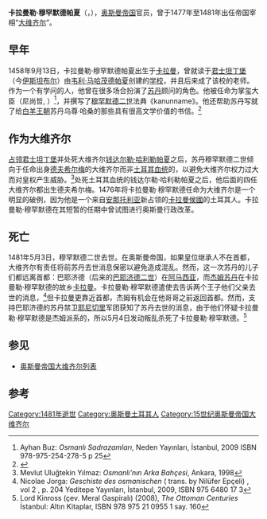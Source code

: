 {{About|15世纪的一个出身卡拉曼的奥斯曼帝国大维齐尔|13世纪的卡拉曼贝伊|卡拉曼奥卢·穆罕默德贝伊}}
{{Infobox Officeholder
| honorific-prefix    = [[卡拉曼|卡拉曼勒]]
| name                = 穆罕默德
| honorific-suffix    = [[帕夏|帕夏]] 
| image               =
| imagesize           =
| smallimage          =
| caption             =
| order               =
| office              =
| term_start          =
| term_end            =
| order1              =
| office1             = [[奥斯曼帝国|奥斯曼帝国]][[奥斯曼帝国大维齐尔|大维齐尔]]
| monarch1            = [[穆罕默德二世_(奥斯曼帝国)|穆罕默德二世]]
| term_start1         = 1477年
| term_end1           = 1481年
| predecessor1        = [[盖迪克·艾哈迈德帕夏|盖迪克·艾哈迈德帕夏]]
| successor1          = [[伊沙克帕夏|伊沙克帕夏]]
| order2              =
| office2             =
| monarch2            =
| term_start2         =
| term_end2           =
| predecessor2        =
| successor2          =
| order3              =
| office3             =
| term_start3         =
| term_end3           =
| order4              =
| office4             =
| term_start4         =
| term_end4           =
| predecessor4        =
| successor4          =
| vicepresident       =
| viceprimeminister   =
| deputy              =
| lieutenant          =
| monarch             =
| president           =
| primeminister       =
| governor            =
| governor-general    =
| governor_general    =
| succeeding          =
| predecessor         =
| successor           =
| constituency        =
| majority            =
| birth_date          = 1458年9月13日
| birth_place         = [[奥斯曼帝国|奥斯曼帝国]][[卡拉曼|卡拉曼]]
| death_date          = {{death date and age|1481|5|4|1458|9|13}}
| death_place         = [[奥斯曼帝国|奥斯曼帝国]][[伊斯坦布尔|伊斯坦布尔]]
| nationality         = [[奥斯曼帝国|奥斯曼帝国]]
| party               =
| spouse              =
| relations           =
| children            =
| residence           =
| alma_mater          =
| occupation          =
| profession          =
| blank1              = 血统
| data1               = [[奥斯曼土耳其人|土耳其人]]
| religion            = [[伊斯兰教|伊斯兰教]][[逊尼派|逊尼派]]
| signature           =
| website             =
| footnotes           =
}}

'''卡拉曼勒·穆罕默德帕夏'''（{{lang-tr|Karamanlı Mehmed Paşa}}，{{bd|1458年|9月13日|1481年|5月4日}}），[[奥斯曼帝国|奥斯曼帝国]]官员，曾于1477年至1481年出任帝国宰相“[[大维齐尔|大维齐尔]]”。

== 早年 ==
1458年9月13日，卡拉曼勒·穆罕默德帕夏出生于[[卡拉曼|卡拉曼]]，曾就读于[[君士坦丁堡|君士坦丁堡]]（今[[伊斯坦布尔|伊斯坦布尔]]）由[[韦利·马哈茂德帕夏|韦利·马哈茂德帕夏]]创建的[[伊斯兰学校|学校]]，并且后来成了该校的老师。作为一个有学问的人，他曾在很多场合扮演了[[奥斯曼帝国苏丹|苏丹]]顾问的角色。他被任命为掌玺大臣（尼尚哲, {{Lang-tr|nişancı}}）<ref>Ayhan Buz: ''Osmanlı Sadrazamları'', Neden Yayınları, İstanbul, 2009 ISBN 978-975-254-278-5 p 25</ref>，并撰写了[[穆罕默德二世_(奥斯曼帝国)|穆罕默德二世]]法典《kanunname》。他还帮助苏丹写就了给[[白羊王朝|白羊王朝]]苏丹乌尊·哈桑的那些具有很高文学价值的书信。<ref>{{Cite web |url=http://www.e-tarih.org/biyografi.php?b=219&isim=Karaman%C3%AE%20Mehmed%20Pa%C5%9Fa |title=Biography of Karamanlı Mehmet (Turkish) |access-date=2020-07-18 |archive-url=https://web.archive.org/web/20190723073400/http://www.e-tarih.org/biyografi.php?b=219&isim=Karaman%C3%AE%20Mehmed%20Pa%C5%9Fa |archive-date=2019-07-23 |dead-url=yes }}</ref>

== 作为大维齐尔 ==
[[君士坦丁堡的陷落|占领君士坦丁堡]]并处死大维齐尔[[钱达尔勒·哈利勒帕夏|钱达尔勒·哈利勒帕夏]]之后，苏丹穆罕默德二世倾向于任命出身[[德夫希尔梅|德夫希尔梅]]的大维齐尔而非[[土耳其人|土耳其血统]]的，以避免大维齐尔权力过大而对皇权产生威胁。<ref>Mevlut Uluğtekin Yılmaz: ''Osmanlı’nın Arka Bahçesi'', Ankara, 1998 </ref>处死土耳其血统的钱达尔勒·哈利勒帕夏之后，他后面的四任大维齐尔都出生德夫希尔梅。1476年将卡拉曼勒·穆罕默德任命为大维齐尔是一个明显的破例，因为他是一个来自[[安那托利亚|安那托利亚]]新占领的[[卡拉曼侯國|卡拉曼侯國]]的土耳其人。卡拉曼勒·穆罕默德在其短暂的任期中曾试图进行奥斯曼行政改革。

== 死亡 ==
1481年5月3日，穆罕默德二世去世。在奥斯曼帝国，如果皇位继承人不在首都，大维齐尔有责任将前苏丹去世消息保密以避免造成混乱。然而，这一次苏丹的儿子们都远离首都：巴耶济德（后来的[[巴耶济德二世|巴耶济德二世]]）在[[阿馬西亞|阿马西亚]]，而[[傑姆蘇丹|杰姆苏丹]]在卡拉曼勒·穆罕默德的故乡[[卡拉曼|卡拉曼]]。卡拉曼勒·穆罕默德遣使去告诉两个王子他们父亲去世的消息，<ref>Nicolae Jorga: ''Geschiste des osmanischen'' ( trans. by Nilüfer Epçeli) , vol 2 , p. 204 Yeditepe Yayınları, İstanbul, 2009, ISBN 975 6480 17 3</ref>但卡拉曼更靠近首都，杰姆有机会在他哥哥之前返回首都。然而，支持巴耶济德的苏丹禁卫[[耶尼切里|耶尼切里]]军团获知了苏丹去世的消息，由于他们怀疑卡拉曼勒·穆罕默德是杰姆派系的，所以5月4日发动叛乱杀死了卡拉曼勒·穆罕默德。<ref>Lord Kinross (çev. Meral Gaspiralı) (2008), ''The Ottoman Centuries'' İstanbul: Altın Kitaplar, ISBN 978 975 21 0955 1  say. 160</ref>

== 参见 ==
* [[奥斯曼帝国大维齐尔列表|奥斯曼帝国大维齐尔列表]]

== 参考 ==
{{Reflist}}

{{s-start}}
{{s-off}}
{{succession box|title=[[奥斯曼帝国大维齐尔列表|奥斯曼帝国大维齐尔]]|before=[[盖迪克·艾哈迈德帕夏|盖迪克·艾哈迈德帕夏]]|after=[[伊沙克帕夏|伊沙克帕夏]]|years=1476–1481}}
{{s-end}}

{{Grand Viziers of Ottoman Empire}}
{{DEFAULTSORT:Mehmed, Karamani}}

[[Category:1481年逝世|Category:1481年逝世]]
[[Category:奥斯曼土耳其人|Category:奥斯曼土耳其人]]
[[Category:15世纪奥斯曼帝国大维齐尔|Category:15世纪奥斯曼帝国大维齐尔]]